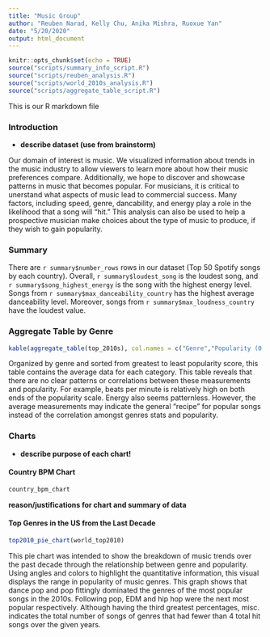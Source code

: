 ```yaml
---
title: "Music Group"
author: "Reuben Narad, Kelly Chu, Anika Mishra, Ruoxue Yan"
date: "5/20/2020"
output: html_document
---
```



```r
knitr::opts_chunk$set(echo = TRUE)
source("scripts/summary_info_script.R")
source("scripts/reuben_analysis.R")
source("scripts/world_2010s_analysis.R")
source("scripts/aggregate_table_script.R")
```

This is our R markdown file

### Introduction

- **describe dataset (use from brainstorm)**

Our domain of interest is music. We visualized information about trends in the music industry to allow viewers to learn more about how their music preferences compare. Additionally, we hope to discover and showcase patterns in music that becomes popular. 
For musicians, it is critical to unerstand what aspects of music lead to commercial success. Many factors, including speed, genre, dancability, and energy play a role in the likelihood that a song will "hit." This analysis can also be used to help a prospective musician make choices about the type of music to produce, if they wish to gain popularity. 

### Summary
There are `r summary$number_rows` rows in our dataset (Top 50 Spotify songs by each country). Overall, `r summary$loudest_song` is the loudest song, and `r summary$song_highest_energy` is the song with the highest energy level. Songs from `r summary$max_danceability_country` has the highest average danceability level. Moreover, songs from `r summary$max_loudness_country` have the loudest value.  

### Aggregate Table by Genre

```R
kable(aggregate_table(top_2010s), col.names = c("Genre","Popularity (0 to 100)", "BPM", "Energy","Dance-ability", "Liveliness") )
```

Organized by genre and sorted from greatest to least popularity score, this table contains the average data for each category. This table reveals that there are no clear patterns or correlations between these measurements and popularity. For example, beats per minute is relatively high on both ends of the popularity scale. Energy also seems patternless. However, the average measurements may indicate the general "recipe" for popular songs instead of the correlation amongst genres stats and popularity. 

### Charts

- **describe purpose of each chart!**

#### Country BPM Chart

```r
country_bpm_chart
```

**reason/justifications for chart and summary of data**

#### Top Genres in the US from the Last Decade 

```r
top2010_pie_chart(world_top2010)
```
This pie chart was intended to show the breakdown of music trends over the past decade through the relationship between genre and popularity. Using angles and colors to highlight the quantitative information, this visual displays the range in popularity of music genres. This graph shows that dance pop and pop fittingly dominated the genres of the most popular songs in the 2010s. Following pop, EDM and hip hop were the next most popular respectively. Although having the third greatest percentages, misc. indicates the total number of songs of genres that had fewer than 4 total hit songs over the given years.
